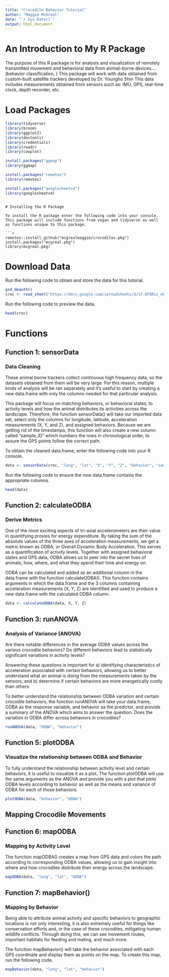 ```yaml
---
title: "Crocodile Behavior Tutorial"
author: "Maggie McGreal"
date: "`r Sys.Date()`"
output: html_document
---
```


# An Introduction to My R Package

The purpose of this R package is for analysis and visualization of remotely transmitted movement and behavioral data from animal-borne devices.... (behavior classification, )
This package will work with data obtained from custom-built satellite trackers developed by Dr. Youngho Shin
This data includes measurements obtained from sensors such as: IMU, GPS, real-time clock, depth recorder, etc.

# Load Packages 
```r
library(tidyverse)
library(broom)
library(ggplot2) 
library(devtools) 
library(credentials)
library(readr) 
library(cowplot)
```

```r
install.packages("ggmap")
library(ggmap)

install.packages("remotes")
library(remotes)

install.packages("googlesheets4")
library(googlesheets4)
```
```

# Installing the R Package

To install the R package enter the following code into your console. This package will include functions from vegan and tidyverse as well as functions unique to this package.

```r
remotes::install_github("mcgrealmaggie/crocodiles.pkg")
install.packages("mcgreal.pkg")
library(mcgreal.pkg)
```

# Download Data

Run the following code to obtain and store the data for this tutorial. 

```r
gs4_deauth()
croc <- read_sheet("https://docs.google.com/spreadsheets/d/17-DF8Riz_mkOL-KpFpe1K9W6FBnJdiWsziWZk_IOpiA/edit?usp=sharing")
```

Run the following code to preview the data.

```r
head(croc)
```

# Functions

## Function 1: sensorData
### Data Cleaning

These animal borne trackers collect continuous high frequency data, so the datasets obtained from them will be very large. For this reason, multiple kinds of analysis will be ran separately and it's useful to start by creating a new data.frame with only the columns needed for that particular analysis.

This package will focus on matching behaviors, or behavioral states, to activity levels and how the animal distributes its activities across the landscape. Therefore, the function sensorData() will take our imported data set, select only the columns for longitude, latitude, acceleration measurements (X, Y, and Z), and assigned behaviors. Because we are getting rid of the timestamps, this function will also create a new column called “sample_ID” which numbers the rows in chronological order, to assure the GPS points follow the correct path.   

To obtain the cleaned data.frame, enter the following code into your R console.

```r
data <- sensorData(croc, "long", "lat", "X", "Y", "Z", "behavior", "sample_id")
```

Run the following code to ensure the new data.frame contains the appropriate columns.

```r
head(data)
```

## Function 2: calculateODBA
### Derive Metrics

One of the most exciting aspects of tri-axial accelerometers are their value in quantifying proxies for energy expenditure. By taking the sum of the absolute values of the three axes of acceleration measurements, we get a metric known as ODBA, or Overall Dynamic Body Acceleration. This serves as a quantification of activity levels. Together with assigned behavioral states and GPS data, ODBA allows us to peer into the secret lives of animals; how, where, and what they spend their time and energy on. 

ODBA can be calculated and added as an additional column in the data.frame with the function calculateODBA(). This function contains arguments in which the data.frame and the 3 columns containing acceleration measurements (X, Y, Z) are identified and used to produce a new data.frame with the calculated ODBA column. 

```r
data <- calculateODBA(data, X, Y, Z)
```

## Function 3: runANOVA
### Analysis of Variance (ANOVA)

Are there notable differences in the average ODBA values across the various crocodile behaviors? Do different behaviors lead to statistically significant variations in activity levels?

Answering these questions is important for a) identifying characteristics of acceleration associated with certain behaviors, allowing us to better understand what an animal is doing from the measurements taken by the sensors, and b) determine if certain behaviors are more energetically costly than others.

To better understand the relationship between ODBA variation and certain crocodile behaviors, the function runANOVA will take your data.frame, ODBA as the response variable, and behavior as the predictor, and provide a summary of the ANOVA which aims to answer the question: Does the variation in ODBA differ across behaviors in crocodiles?

```r
runANOVA(data, "ODBA", "behavior")
```

## Function 5: plotODBA
### Visualize the relationship between ODBA and Behavior

To fully understand the relationship between activity level and certain behaviors, it is useful to visualize it as a plot. The function plotODBA will use the same arguments as the ANOVA and provide you with a plot that plots ODBA levels according to behavior as well as the means and variance of ODBA for each of those behaviors. 

```r
plotODBA(data, "behavior", "ODBA")
```

## Mapping Crocodile Movements
## Function 6: mapODBA
### Mapping by Activity Level

The function mapODBA() creates a map from GPS data and colors the path according to corresponding ODBA values, allowing us to gain insight into where and how crocodiles distribute their energy across the landscape. 

```r
mapODBA(data, "long", "lat", "ODBA")
```

## Function 7: mapBehavior()
### Mapping by Behavior

Being able to attribute animal activity and specific behaviors to geographic locations is not only interesting, it is also extremely useful for things like conservation efforts and, in the case of these crocodiles, mitigating human wildlife conflicts. Through doing this, we can see movement routes, important habitats for feeding and mating, and much more.

The function mapBehavior() will take the behavior associated with each GPS coordinate and display them as points on the map. To create this map, run the following code.

```r
mapBehavior(data, "long", "lat", "behavior")
```
